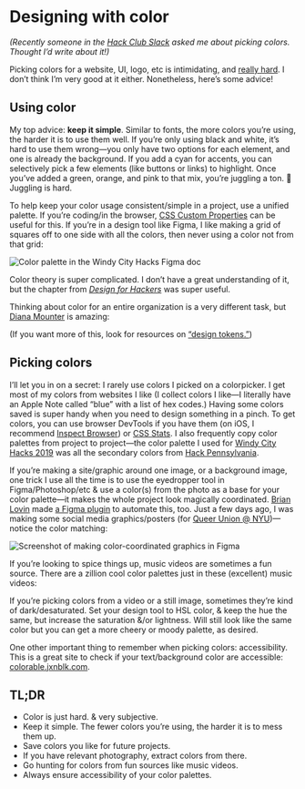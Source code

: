 
# Designing with color

_(Recently someone in the [Hack Club Slack](https://hackclub.com/community/) asked me about picking colors. Thought I’d write about it!)_

Picking colors for a website, UI, logo, etc is intimidating, and [really hard](https://twitter.com/colmtuite/status/933186215800553473?s=21). I don’t think I’m very good at it either. Nonetheless, here’s some advice!

## Using color

My top advice: **keep it simple**. Similar to fonts, the more colors you’re using, the harder it is to use them well. If you’re only using black and white, it’s hard to use them wrong—you only have two options for each element, and one is already the background. If you add a cyan for accents, you can selectively pick a few elements (like buttons or links) to highlight. Once you’ve added a green, orange, and pink to that mix, you’re juggling a ton. 🤹 Juggling is hard.

To help keep your color usage consistent/simple in a project, use a unified palette. If you’re coding/in the browser, [CSS Custom Properties](https://developer.mozilla.org/en-US/docs/Web/CSS/--*) can be useful for this. If you’re in a design tool like Figma, I like making a grid of squares off to one side with all the colors, then never using a color not from that grid:

![Color palette in the Windy City Hacks Figma doc](https://d1fmxjrxw87eps.cloudfront.net/2020-02-27T23:22:37-05:00.png)

Color theory is super complicated. I don’t have a great understanding of it, but the chapter from [*Design for Hackers*](https://smile.amazon.com/Design-Hackers-Reverse-Engineering-Beauty/dp/1119998956) was super useful.

Thinking about color for an entire organization is a very different task, but [Diana Mounter](https://broccolini.net/) is amazing:

<YouTube url="https://youtu.be/VYWPH8QGuGE" />

(If you want more of this, look for resources on [“design tokens.”](https://css-tricks.com/what-are-design-tokens/))

## Picking colors

I’ll let you in on a secret: I rarely use colors I picked on a colorpicker. I get most of my colors from websites I like (I collect colors I like—I literally have an Apple Note called “blue” with a list of hex codes.) Having some colors saved is super handy when you need to design something in a pinch. To get colors, you can use browser DevTools if you have them (on iOS, I recommend [Inspect Browser](https://apps.apple.com/us/app/inspect-browser/id1203594958?uo=4)) or [CSS Stats](https://cssstats.com). I also frequently copy color palettes from project to project—the color palette I used for [Windy City Hacks 2019](http://2019.windyhacks.com) was all the secondary colors from [Hack Pennsylvania](https://2019.hackpenn.com).

If you’re making a site/graphic around one image, or a background image, one trick I use all the time is to use the eyedropper tool in Figma/Photoshop/etc & use a color(s) from the photo as a base for your color palette—it makes the whole project look magically coordinated. [Brian Lovin](https://brianlovin.com) made [a Figma plugin](https://www.figma.com/community/plugin/744725347356614754/Dominant-Color-Toolkit-🎨) to automate this, too. Just a few days ago, I was making some social media graphics/posters (for [Queer Union @ NYU](https://www.instagram.com/p/B9CHX_FBCPm/))—notice the color matching:

![Screenshot of making color-coordinated graphics in Figma](https://d1fmxjrxw87eps.cloudfront.net/2020-02-27T23:48:54-05:00.jpeg)

If you’re looking to spice things up, music videos are sometimes a fun source. There are a zillion cool color palettes just in these (excellent) music videos:

<Columns>

<YouTube url="https://youtu.be/tGRzz0oqgUE" />

<YouTube url="https://youtu.be/n48vQgfXygc" />

</Columns>

If you’re picking colors from a video or a still image, sometimes they’re kind of dark/desaturated. Set your design tool to HSL color, & keep the hue the same, but increase the saturation &/or lightness. Will still look like the same color but you can get a more cheery or moody palette, as desired.

One other important thing to remember when picking colors: accessibility. This is a great site to check if your text/background color are accessible: [colorable.jxnblk.com](https://colorable.jxnblk.com).

## TL;DR

- Color is just hard. & very subjective.
- Keep it simple. The fewer colors you’re using, the harder it is to mess them up.
- Save colors you like for future projects.
- If you have relevant photography, extract colors from there.
- Go hunting for colors from fun sources like music videos.
- Always ensure accessibility of your color palettes.
